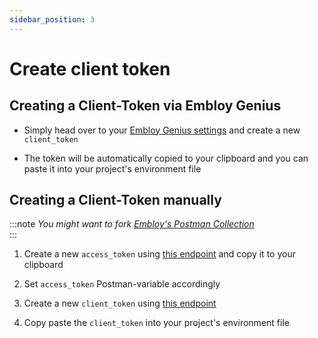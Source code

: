 ```yaml
---
sidebar_position: 3
---
```


# Create client token

## Creating a Client-Token via Embloy Genius

- Simply head over to your [Embloy Genius settings](https://genius.embloy.com/settings) and create a new `client_token`

- The token will be automatically copied to your clipboard and you can paste it into your project's environment file

## Creating a Client-Token manually

:::note
_You might want to fork [Embloy's Postman Collection](https://postman.com/embloy)_  
:::

1. Create a new `access_token` using [this endpoint](https://www.postman.com/embloy/workspace/embloy-workspace/request/24977803-e29e5a54-533b-413a-9e04-b608cc4acd68) and copy it to your clipboard

2. Set `access_token` Postman-variable accordingly

3. Create a new `client_token` using [this endpoint](https://www.postman.com/embloy/workspace/embloy-workspace/request/24977803-86b2cf1c-b02e-4d83-b65f-9c5e03cc89c4)

4. Copy paste the `client_token` into your project's environment file